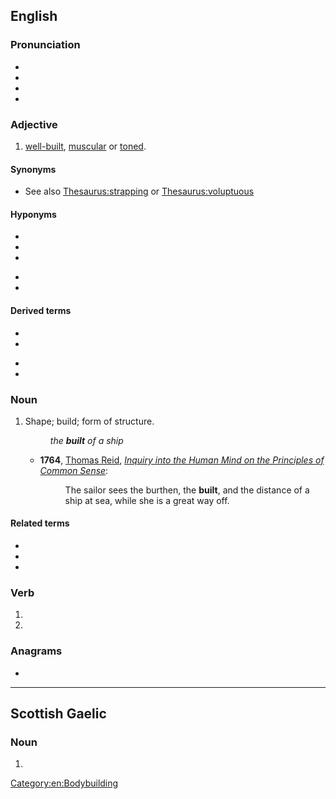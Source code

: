 ==English==

===Pronunciation===
* {{IPA|en|/ˈbɪlt/}}
* {{audio|en|en-us-built.ogg|Audio (US)}}
* {{hyphenation|en|built}}
* {{rhymes|en|ɪlt}}

===Adjective===
{{en-adj|-}}

# {{lb|en|informal}} [[well-built]], [[muscular]] or [[toned]].

====Synonyms====
* See also [[Thesaurus:strapping]] or [[Thesaurus:voluptuous]]

====Hyponyms====
{{top2}}
* {{l|en|Dutch-built}}
* {{l|en|Russian-built}}
* {{l|en|student-built}}
{{mid}}
* {{l|en|Swiss-built}}
* {{l|en|US-built}}
{{bottom}}

====Derived terms====
{{top2}}
* {{l|en|as-built}}
* {{l|en|built-in}}
{{mid}}
* {{l|en|builtin}}
* {{l|en|half-built}}
{{bottom}}

===Noun===
{{en-noun}}

# {{lb|en|obsolete}} Shape; build; form of structure.
#: ''the '''built''' of a ship''
#* '''1764''', [[w:Thomas Reid|Thomas Reid]], ''[[Inquiry into the Human Mind on the Principles of Common Sense]]'':
#*: The sailor sees the burthen, the '''built''', and the distance of a ship at sea, while she is a great way off.

====Related terms====
* {{l|en|built in}}
* {{l|en|built like a brick shithouse}}
* {{l|en|built like a tank}}

===Verb===
{{head|en|verb form}}

# {{en-simple past of|build}}
# {{inflection of|en|build||past|part}}

===Anagrams===
* {{anagrams|en|a=biltu|bulti}}

[[Category:en:Bodybuilding]]

----

==Scottish Gaelic==

===Noun===
{{head|gd|noun form|g=m}}

# {{inflection of|gd|balt||gen|s}}